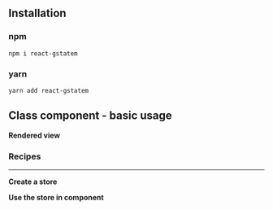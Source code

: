 


<Meta
	title="React/Class component/Basic usage"
	parameters={defaultDocParams()}
/>

## Installation

### npm

```shell
npm i react-gstatem
```

### yarn

```shell
yarn add react-gstatem
```

## Class component - basic usage

**Rendered view**

<Canvas className="custom-docs-story">
	<CCBasicUsage />
</Canvas>

### Recipes

---

**Create a store**

<CodeView
	componentName="CCStore"
	jsContent={StateJsContent}
	tsContent={StateTsContent}
/>

**Use the store in component**

<CodeView
	componentName="CCBasicUsage"
	jsContent={BasicUsageJsContent}
	tsContent={BasicUsageTsContent}
/>
